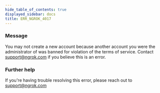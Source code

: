```yaml
---
hide_table_of_contents: true
displayed_sidebar: docs
title: ERR_NGROK_4017
---
```


### Message

You may not create a new account because another account you were the administrator of was banned for violation of the terms of service. Contact support@ngrok.com if you believe this is an error.

### Further help

If you're having trouble resolving this error, please reach out to [support@ngrok.com](mailto:support@ngrok.com?subject=Help%20with%20ERR_NGROK_4017)
